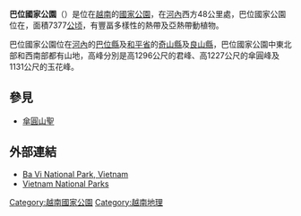 {{Infobox protected area
| name = 巴位國家公園
| iucn_category = II
| photo=Vuon QG Ba Vi.JPG
| photo_caption=巴位國家公園的景色
| map = Vietnam Hanoi
| relief = yes
| map_width = 300
| map_caption = 巴位國家公園
| location = 北越南
| nearest_city = [[山西市社|山西市社]]
| lat_d = 21
| lat_m = 04
| lat_s = 41
| lat_NS = N
| long_d = 105
| long_m = 21
| long_s = 30
| long_EW = E
| area = {{convert|7377|ha|abbr=on}}
| established = 1991
| visitation_num = 
| visitation_year = 
| governing_body = 
}}
'''巴位國家公園'''（{{vie|qn=Vườn quốc gia Ba Vì|hn=園國家𠀧位}}）是位在[[越南|越南]]的[[國家公園|國家公園]]，在[[河內|河內]]西方48公里處，巴位國家公園位在{{le|巴位山脈|Ba Vì mountain range}}，面積7377[[公顷|公顷]]，有豐畐多樣性的熱帶及亞熱帶動植物。

巴位國家公園位在[[河內|河內]]的[[巴位縣|巴位縣]]及[[和平省|和平省]]的[[奇山縣|奇山縣]]及[[良山縣|良山縣]]，巴位國家公園中東北部和西南部都有山地，高峰分別是高1296公尺的君峰、高1227公尺的傘圓峰及1131公尺的玉花峰。

== 參見 ==
* [[傘圓山聖|傘圓山聖]]

==外部連結==
*[https://web.archive.org/web/20081028144409/http://www.aboutvietnam.org/Cities_and_Attractions/Ba_Vi_National_Park.html Ba Vi National Park, Vietnam]
* [https://web.archive.org/web/20091126022331/http://www.vietnamnationalparks.org/ Vietnam National Parks]

{{越南國家公園}}
{{Hanoi Tourism}}

{{DEFAULTSORT:Ba Vi National Park}}
[[Category:越南國家公園|Category:越南國家公園]]
<!--[[Category:Protected_areas_established_in_1991|Category:Protected areas established in 1991]]
[[Category:Geography_of_Hoa_Binh_Province|Category:Geography of Hoa Binh Province]]
[[Category:Geography_of_Hanoi|Category:Geography of Hanoi]]
[[Category:1991_establishments_in_Vietnam|Category:1991 establishments in Vietnam]]-->
[[Category:越南地理|Category:越南地理]]

{{Vietnam-stub}}